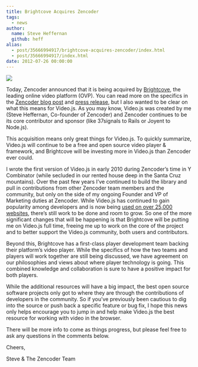 ```yaml
---
title: Brightcove Acquires Zencoder
tags:
  - news
author:
  name: Steve Heffernan
  github: heff
alias:
  - post/35666994917/brightcove-acquires-zencoder/index.html
  - post/35666994917/index.html
date: 2012-07-26 00:00:00
---
```


![](https://66.media.tumblr.com/tumblr_mdgad5rr0S1qzc111.png)

Today, Zencoder announced that it is being acquired by [Brightcove](http://brightcove.com), the leading online video platform (OVP). You can read more on the specifics in the [Zencoder blog post](http://blog.zencoder.com/2012/07/26/brightcove-acquires-zencoder/) and [press release](http://www.brightcove.com/en/company/press/brightcove-signs-definitive-agreement-acquire-zencoder), but I also wanted to be clear on what this means for Video.js. As you may know, Video.js was created by me (Steve Heffernan, Co-founder of Zencoder) and Zencoder continues to be its core contributor and sponsor (like 37signals to Rails or Joyent to Node.js).

This acquisition means only great things for Video.js. To quickly summarize, Video.js will continue to be a free and open source video player &amp; framework, and Brightcove will be investing more in Video.js than Zencoder ever could.

I wrote the first version of Video.js in early 2010 during Zencoder’s time in Y Combinator (while secluded in our rented house deep in the Santa Cruz mountains). Over the past few years I’ve continued to build the library and pull in contributions from other Zencoder team members and the community, but only on the side of my ongoing Founder and VP of Marketing duties at Zencoder. While Video.js has continued to gain popularity among developers and is now being [used on over 25,000 websites](http://trends.builtwith.com/media/VideoJS), there’s still work to be done and room to grow. So one of the more significant changes that will be happening is that Brightcove will be putting me on Video.js full time, freeing me up to work on the core of the project and to better support the Video.js community, both users and contributors.

Beyond this, Brightcove has a first-class player development team backing their platform’s video player. While the specifics of how the two teams and players will work together are still being discussed, we have agreement on our philosophies and views about where player technology is going. This combined knowledge and collaboration is sure to have a positive impact for both players.

While the additional resources will have a big impact, the best open source software projects only got to where they are through the contributions of developers in the community. So if you’ve previously been cautious to dig into the source or push back a specific feature or bug fix, I hope this news only helps encourage you to jump in and help make Video.js the best resource for working with video in the browser.

There will be more info to come as things progress, but please feel free to ask any questions in the comments below.

Cheers,

Steve &amp; The Zencoder Team

